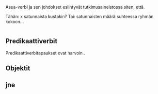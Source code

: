 
Asua-verbi ja sen johdokset esiintyvät tutkimusaineistossa siten,
että.

Tähän: x satunnaista kustakin?
Tai: satunnaisten määrä suhteessa ryhmän kokoon...

```r


```


## Predikaattiverbit


Predikaattiverbitapaukset ovat harvoin..


## Objektit


## jne
